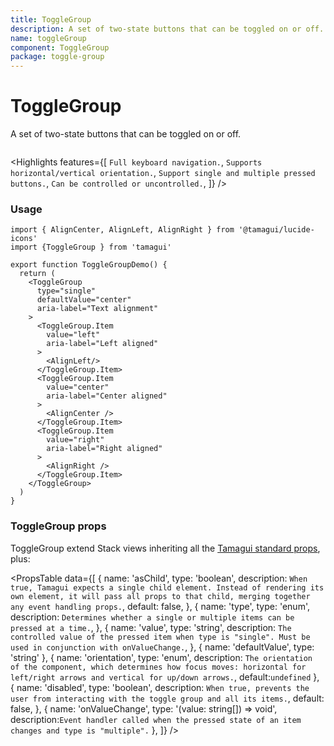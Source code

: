 ```yaml
---
title: ToggleGroup
description: A set of two-state buttons that can be toggled on or off.
name: toggleGroup
component: ToggleGroup
package: toggle-group
---
```


# ToggleGroup

<Description>A set of two-state buttons that can be toggled on or off.</Description>

<HeroContainer>
    <ToggleGroupDemo />
</HeroContainer>

```tsx hero template=ToggleGroup

```

<Highlights
    features={[
    `Full keyboard navigation.`,
    `Supports horizontal/vertical orientation.`,
    `Support single and multiple pressed buttons.`,
    `Can be controlled or uncontrolled.`,
    ]}
/>

### Usage

```tsx
import { AlignCenter, AlignLeft, AlignRight } from '@tamagui/lucide-icons'
import {ToggleGroup } from 'tamagui'

export function ToggleGroupDemo() {
  return (
    <ToggleGroup
      type="single"
      defaultValue="center"
      aria-label="Text alignment"
    >
      <ToggleGroup.Item
        value="left"
        aria-label="Left aligned"
      >
        <AlignLeft/>
      </ToggleGroup.Item>
      <ToggleGroup.Item
        value="center"
        aria-label="Center aligned"
      >
        <AlignCenter />
      </ToggleGroup.Item>
      <ToggleGroup.Item
        value="right"
        aria-label="Right aligned"
      >
        <AlignRight />
      </ToggleGroup.Item>
    </ToggleGroup>
  )
}

```

### ToggleGroup props

ToggleGroup extend Stack views inheriting all the [Tamagui standard props](notion://www.notion.so/docs/intro/props), plus:

<PropsTable
    data={[
        {
            name: 'asChild',
            type: 'boolean',
            description: `When true, Tamagui expects a single child element. Instead of rendering its own element, it will pass all props to that child, merging together any event handling props.`,
            default: false,
        },
        {
            name: 'type',
            type: 'enum',
            description: `Determines whether a single or multiple items can be pressed at a time.`,
        },
        {
            name: 'value',
            type: 'string',
            description: `The controlled value of the pressed item when type is "single". Must be used in conjunction with onValueChange.`,
        },
        {
            name: 'defaultValue',
            type: 'string'
        },
        {
            name: 'orientation',
            type: 'enum',
            description: `The orientation of the component, which determines how focus moves: horizontal for left/right arrows and vertical for up/down arrows.`,
            default:`undefined`
        },
        {
            name: 'disabled',
            type: 'boolean',
            description: `When true, prevents the user from interacting with the toggle group and all its items.`,
            default: false,
        },
        {
            name: 'onValueChange',
            type: '(value: string[]) => void',
            description:`Event handler called when the pressed state of an item changes and type is "multiple".`
        },
    ]}
/>